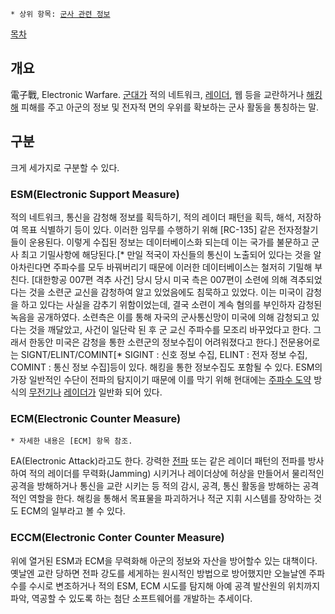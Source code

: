  * 상위 항목: [[군사 관련 정보]]

[[목차]]

== 개요 ==
電子戰, Electronic Warfare. [[군대]]가 적의 네트워크, [[레이더]], 웹 등을 교란하거나 [[해킹]]해 피해를 주고 아군의 정보 및 전자적 면의 우위를 확보하는 군사 활동을 통칭하는 말. 

== 구분 ==
크게 세가지로 구분할 수 있다.

=== ESM(Electronic Support Measure) ===
적의 네트워크, 통신을 감청해 정보를 획득하기, 적의 레이더 패턴을 획득, 해석, 저장하여 목표 식별하기 등이 있다. 이러한 임무를 수행하기 위해 [RC-135] 같은 전자정찰기들이 운용된다. 이렇게 수집된 정보는 데이터베이스화 되는데 이는 국가를 불문하고 군사 최고 기밀사항에 해당된다.[* 만일 적국이 자신들의 통신이 노출되어 있다는 것을 알아차린다면 주파수를 모두 바꿔버리기 때문에 이러한 데이터베이스는 철저히 기밀해 부친다. [대한항공 007편 격추 사건] 당시 당시 미국 측은 007편이 소련에 의해 격추되었다는 것을 소련군 교신을 감청하여 알고 있었음에도 침묵하고 있었다. 이는 미국이 감청을 하고 있다는 사실을 감추기 위함이었는데, 결국 소련이 계속 혐의를 부인하자 감청된 녹음을 공개하였다. 소련측은 이를 통해 자국의 군사통신망이 미국에 의해 감청되고 있다는 것을 깨달았고, 사건이 일단락 된 후 군 교신 주파수를 모조리 바꾸었다고 한다. 그래서 한동안 미국은 감청을 통한 소련군의 정보수집이 어려워졌다고 한다.] 전문용어로는 SIGNT/ELINT/COMINT[* SIGINT : 신호 정보 수집, ELINT : 전자 정보 수집, COMINT : 통신 정보 수집]등이 있다. 해킹을 통한 정보수집도 포함될 수 있다. ESM의 가장 일반적인 수단이 전파의 탐지이기 때문에 이를 막기 위해 현대에는 [[주파수 도약]] 방식의 [[무전기]]나 [[레이더]]가 일반화 되어 있다.

=== ECM(Electronic Counter Measure) ===
 * 자세한 내용은 [ECM] 항목 참조.
EA(Electronic Attack)라고도 한다. 강력한 [[전파]] 또는 같은 레이더 패턴의 전파를 방사하여 적의 레이더를 무력화(Jamming) 시키거나 레이더상에 허상을 만들어서 물리적인 공격을 방해하거나 통신을 교란 시키는 등 적의 감시, 공격, 통신 활동을 방해하는 공격적인 역할을 한다. 해킹을 통해서 목표물을 파괴하거나 적군 지휘 시스템를 장악하는 것도 ECM의 일부라고 볼 수 있다.

=== ECCM(Electronic Conter Counter Measure) ===
위에 열거된 ESM과 ECM을 무력화해 아군의 정보와 자산을 방어할수 있는 대책이다. 옛날엔 교란 당하면 전파 강도를 세게하는 원시적인 방법으로 방어했지만 오늘날엔 주파수를 수시로 변조하거나 적의 ESM, ECM 시도를 탐지해 아예 공격 발산원의 위치까지 파악, 역공할 수 있도록 하는 첨단 소프트웨어를 개발하는 추세이다.

